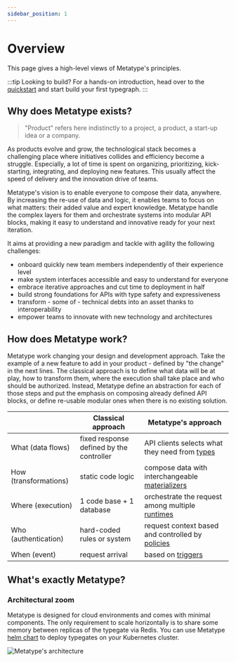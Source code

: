```yaml
---
sidebar_position: 1
---
```



# Overview

This page gives a high-level views of Metatype's principles.

:::tip Looking to build?
For a hands-on introduction, head over to the [quickstart](/docs/tutorials/getting-started) and start build your first typegraph.
:::

## Why does Metatype exists?

> "Product" refers here indistinctly to a project, a product, a start-up idea or a company.

As products evolve and grow, the technological stack becomes a challenging place where initiatives collides and efficiency become a struggle. Especially, a lot of time is spent on organizing, prioritizing, kick-starting, integrating, and deploying new features. This usually affect the speed of delivery and the innovation drive of teams.

Metatype's vision is to enable everyone to compose their data, anywhere. By increasing the re-use of data and logic, it enables teams to focus on what matters: their added value and expert knowledge. Metatype handle the complex layers for them and orchestrate systems into modular API blocks, making it easy to understand and innovative ready for your next iteration.

It aims at providing a new paradigm and tackle with agility the following challenges:

- onboard quickly new team members independently of their experience level
- make system interfaces accessible and easy to understand for everyone
- embrace iterative approaches and cut time to deployment in half
- build strong foundations for APIs with type safety and expressiveness
- transform - some of - technical debts into an asset thanks to interoperability
- empower teams to innovate with new technology and architectures

## How does Metatype work?

Metatype work changing your design and development approach. Take the example of a new feature to add in your product - defined by "the change" in the next lines. The classical approach is to define what data will be at play, how to transform them, where the execution shall take place and who should be authorized. Instead, Metatype define an abstraction for each of those steps and put the emphasis on composing already defined API blocks, or define re-usable modular ones when there is no existing solution.

|                       | Classical approach                       | Metatype's approach                                                                       |
| --------------------- | ---------------------------------------- | ----------------------------------------------------------------------------------------- |
| What (data flows)     | fixed response defined by the controller | API clients selects what they need from [types](/docs/concepts/typegraph#types)           |
| How (transformations) | static code logic                        | compose data with interchangeable [materializers](/docs/concepts/typegraph#materializers) |
| Where (execution)     | 1 code base + 1 database                 | orchestrate the request among multiple [runtimes](/docs/concepts/typegraph#runtimes)      |
| Who (authentication)  | hard-coded rules or system               | request context based and controlled by [policies](/docs/concepts/typegraph#policies)     |
| When (event)          | request arrival                          | based on [triggers](/docs/concepts/typegraph#triggers)                                    |

## What's exactly Metatype?

<Metatype />

### Architectural zoom

Metatype is designed for cloud environments and comes with minimal components. The only requirement to scale horizontally is to share some memory between replicas of the typegate via Redis. You can use Metatype [helm chart](https://github.com/metatypedev/charts) to deploy typegates on your Kubernetes cluster.

<div className="text-center">

![Metatype's architecture](image.drawio.svg)

</div>
